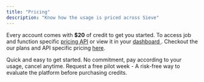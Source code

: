 ```yaml
---
title: "Pricing"
description: "Know how the usage is priced across Sieve"
---
```


<Check>Every account comes with **\$20** of credit to get you started.</Check>
To access job and function specific [pricing API](/reference-v2/api/get-total-usage)
or view it in your [dashboard ](https://www.sievedata.com/dashboard/usage). Checkout
the our plans and API specific pricing [here](https://www.sievedata.com/pricing).

<CardGroup cols={2} >
  <Card
    title="Pay as you go"
    icon="server"
    iconType="duotone"
    color="#7240ff"
    href="https://www.sievedata.com/dashboard/settings/billing"
  >
    Quick and easy to get started. No commitment, pay according to your usage,
    cancel anytime.
  </Card>
  <Card
    title="Evaluating Sieve for production?"
    icon="server"
    iconType="duotone"
    color="#7240ff"
    href="https://cal.com/team/sieve/sieve-pilot?overlayCalendar=true"
  >
    Request a free pilot week - A risk-free way to evaluate the platform before
    purchasing credits.
  </Card>

</CardGroup>
